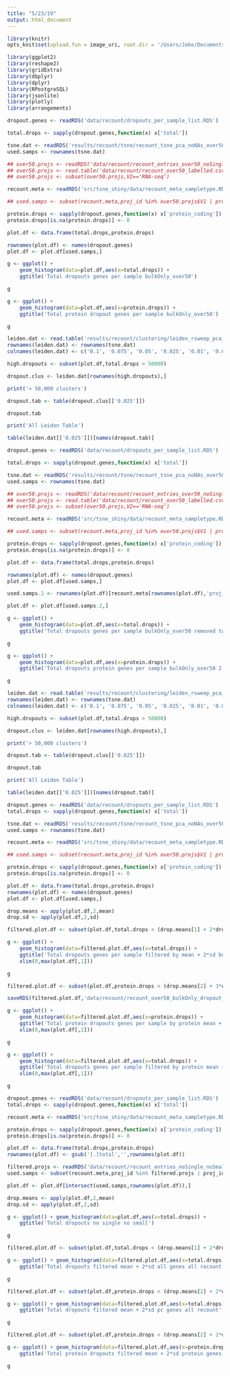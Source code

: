 ```yaml
---
title: "5/23/19"
output: html_document
---
```


```r

library(knitr)
opts_knit$set(upload.fun = image_uri, root.dir = '/Users/Jake/Documents/Projects/Mercator/')

library(ggplot2)
library(reshape2)
library(gridExtra)
library(dbplyr)
library(dplyr)
library(RPostgreSQL)
library(jsonlite)
library(plotly)
library(arrangements)

```

```r

dropout.genes <- readRDS('data/recount/dropouts_per_sample_list.RDS')

total.drops <- sapply(dropout.genes,function(x) x['total'])

tsne.dat <- readRDS('results/recount/tsne/recount_tsne_pca_noNAs_over50_bulkOnly_p40.RDS')
used.samps <- rownames(tsne.dat)

## over50.projs <- readRDS('data/recount/recount_entries_over50_noSingle.RDS')
## over50.projs <- read.table('data/recount/recount_over50_labelled.csv',sep=',',stringsAsFactors=F)
## over50.projs <- subset(over50.projs,V2=='RNA-seq')

recount.meta <- readRDS('src/tsne_shiny/data/recount_meta_sampletype.RDS')

## used.samps <- subset(recount.meta,proj_id %in% over50.projs$V1 | proj_id == 'TCGA' | proj_id == 'SRP012682')$run_id

protein.drops <- sapply(dropout.genes,function(x) x['protein_coding'])
protein.drops[is.na(protein.drops)] <- 0

plot.df <- data.frame(total.drops,protein.drops)

rownames(plot.df) <- names(dropout.genes)
plot.df <- plot.df[used.samps,]

g <- ggplot() +
    geom_histogram(data=plot.df,aes(x=total.drops)) + 
    ggtitle('Total dropouts genes per sample bulkOnly_over50')

g

```

```r

g <- ggplot() +
    geom_histogram(data=plot.df,aes(x=protein.drops)) + 
    ggtitle('Total protein dropout genes per sample bulkOnly_over50')

g

```

```r

leiden.dat <- read.table('results/recount/clustering/leiden_rsweep_pca_over50_bulkOnly_k40_sim.tsv',sep='\t',row.names=1)
rownames(leiden.dat) <- rownames(tsne.dat)
colnames(leiden.dat) <- c('0.1', '0.075', '0.05', '0.025', '0.01', '0.0075', '0.005', '0.0025', '0.001', '0.00075', '0.0005', '0.00025', '0.00001')

high.dropouts <- subset(plot.df,total.drops > 50000)

dropout.clus <- leiden.dat[rownames(high.dropouts),]

print('> 50,000 clusters')

dropout.tab <- table(dropout.clus[['0.025']])

dropout.tab

print('All Leiden Table')

table(leiden.dat[['0.025']])[names(dropout.tab)]


```

```r

dropout.genes <- readRDS('data/recount/dropouts_per_sample_list.RDS')

total.drops <- sapply(dropout.genes,function(x) x['total'])

tsne.dat <- readRDS('results/recount/tsne/recount_tsne_pca_noNAs_over50_bulkOnly_p40.RDS')
used.samps <- rownames(tsne.dat)

## over50.projs <- readRDS('data/recount/recount_entries_over50_noSingle.RDS')
## over50.projs <- read.table('data/recount/recount_over50_labelled.csv',sep=',',stringsAsFactors=F)
## over50.projs <- subset(over50.projs,V2=='RNA-seq')

recount.meta <- readRDS('src/tsne_shiny/data/recount_meta_sampletype.RDS')

## used.samps <- subset(recount.meta,proj_id %in% over50.projs$V1 | proj_id == 'TCGA' | proj_id == 'SRP012682')$run_id

protein.drops <- sapply(dropout.genes,function(x) x['protein_coding'])
protein.drops[is.na(protein.drops)] <- 0

plot.df <- data.frame(total.drops,protein.drops)

rownames(plot.df) <- names(dropout.genes)
plot.df <- plot.df[used.samps,]

used.samps.2 <- rownames(plot.df)[recount.meta[rownames(plot.df),'proj_id'] != 'SRP012461' & recount.meta[rownames(plot.df),'proj_id'] != 'SRP061240']

plot.df <- plot.df[used.samps.2,]

g <- ggplot() +
    geom_histogram(data=plot.df,aes(x=total.drops)) + 
    ggtitle('Total dropouts genes per sample bulkOnly_over50 removed two projects')

g

```

```r

g <- ggplot() +
    geom_histogram(data=plot.df,aes(x=protein.drops)) + 
    ggtitle('Total dropouts protein genes per sample bulkOnly_over50 2 projs remove')

g

```


```r

leiden.dat <- read.table('results/recount/clustering/leiden_rsweep_pca_over50_bulkOnly_k40_sim.tsv',sep='\t',row.names=1)
rownames(leiden.dat) <- rownames(tsne.dat)
colnames(leiden.dat) <- c('0.1', '0.075', '0.05', '0.025', '0.01', '0.0075', '0.005', '0.0025', '0.001', '0.00075', '0.0005', '0.00025', '0.00001')

high.dropouts <- subset(plot.df,total.drops > 50000)

dropout.clus <- leiden.dat[rownames(high.dropouts),]

print('> 50,000 clusters')

dropout.tab <- table(dropout.clus[['0.025']])

dropout.tab

print('All Leiden Table')

table(leiden.dat[['0.025']])[names(dropout.tab)]


```

```r

dropout.genes <- readRDS('data/recount/dropouts_per_sample_list.RDS')
total.drops <- sapply(dropout.genes,function(x) x['total'])

tsne.dat <- readRDS('results/recount/tsne/recount_tsne_pca_noNAs_over50_bulkOnly_p40.RDS')
used.samps <- rownames(tsne.dat)

recount.meta <- readRDS('src/tsne_shiny/data/recount_meta_sampletype.RDS')

## used.samps <- subset(recount.meta,proj_id %in% over50.projs$V1 | proj_id == 'TCGA' | proj_id == 'SRP012682')$run_id

protein.drops <- sapply(dropout.genes,function(x) x['protein_coding'])
protein.drops[is.na(protein.drops)] <- 0

plot.df <- data.frame(total.drops,protein.drops)
rownames(plot.df) <- names(dropout.genes)
plot.df <- plot.df[used.samps,]

drop.means <- apply(plot.df,2,mean)
drop.sd <- apply(plot.df,2,sd)

filtered.plot.df <- subset(plot.df,total.drops < (drop.means[1] + 2*drop.sd[1]))

g <- ggplot() +
    geom_histogram(data=filtered.plot.df,aes(x=total.drops)) + 
    ggtitle('Total dropouts genes per sample filtered by mean + 2*sd bulkOnly_over50') +
    xlim(0,max(plot.df[,1]))

g

```

```r

filtered.plot.df <- subset(plot.df,protein.drops < (drop.means[2] + 3*drop.sd[2]))

saveRDS(filtered.plot.df,'data/recount/recount_over50_bulkOnly_dropout_filtered_pc_3sd.RDS')

g <- ggplot() +
    geom_histogram(data=filtered.plot.df,aes(x=protein.drops)) + 
    ggtitle('Total protein dropouts genes per sample by protein mean + 3*sd bulkOnly_over50') +
    xlim(0,max(plot.df[,2]))

g

```

```r

g <- ggplot() +
    geom_histogram(data=filtered.plot.df,aes(x=total.drops)) + 
    ggtitle('Total dropouts genes per sample filtered by protein mean + 3*sd bulkOnly_over50') +
    xlim(0,max(plot.df[,1]))

g

```

```r

dropout.genes <- readRDS('data/recount/dropouts_per_sample_list.RDS')
total.drops <- sapply(dropout.genes,function(x) x['total'])

recount.meta <- readRDS('src/tsne_shiny/data/recount_meta_sampletype.RDS')

protein.drops <- sapply(dropout.genes,function(x) x['protein_coding'])
protein.drops[is.na(protein.drops)] <- 0

plot.df <- data.frame(total.drops,protein.drops)
rownames(plot.df) <- gsub('[.]total','',rownames(plot.df))

filtered.projs <- readRDS('data/recount/recount_entries_noSingle_noSmall.RDS')
used.samps <- subset(recount.meta,proj_id %in% filtered.projs | proj_id == 'TCGA' | proj_id == 'SRP012682')$run_id

plot.df <- plot.df[intersect(used.samps,rownames(plot.df)),]

drop.means <- apply(plot.df,2,mean)
drop.sd <- apply(plot.df,2,sd)

g <- ggplot() + geom_histogram(data=plot.df,aes(x=total.drops)) +
    ggtitle('Total dropouts no single no small')

g

```


```r

filtered.plot.df <- subset(plot.df,total.drops < (drop.means[1] + 2*drop.sd[1]))

g <- ggplot() + geom_histogram(data=filtered.plot.df,aes(x=total.drops)) +
    ggtitle('Total dropouts filtered mean + 2*sd all genes all recount')

g

```

```r

filtered.plot.df <- subset(plot.df,protein.drops < (drop.means[2] + 2*drop.sd[2]))

g <- ggplot() + geom_histogram(data=filtered.plot.df,aes(x=total.drops)) +
    ggtitle('Total dropouts filtered mean + 2*sd pc genes all recount')

g

```


```r

filtered.plot.df <- subset(plot.df,protein.drops < (drop.means[2] + 2*drop.sd[2]))

g <- ggplot() + geom_histogram(data=filtered.plot.df,aes(x=protein.drops)) +
    ggtitle('Total protein dropouts filtered mean + 2*sd protein genes all recount')

g

```
